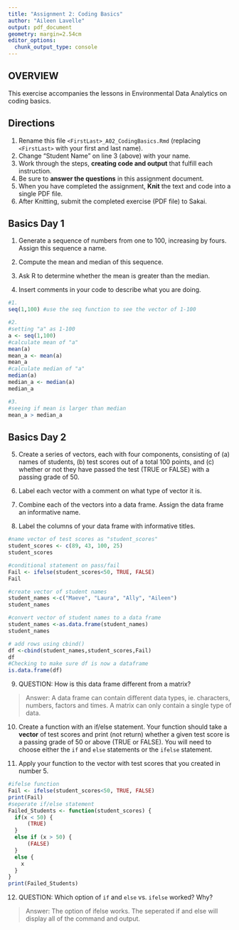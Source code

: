 ```yaml
---
title: "Assignment 2: Coding Basics"
author: "Aileen Lavelle"
output: pdf_document
geometry: margin=2.54cm
editor_options: 
  chunk_output_type: console
---
```


## OVERVIEW

This exercise accompanies the lessons in Environmental Data Analytics on coding basics.

## Directions

1.  Rename this file `<FirstLast>_A02_CodingBasics.Rmd` (replacing `<FirstLast>` with your first and last name).
2.  Change "Student Name" on line 3 (above) with your name.
3.  Work through the steps, **creating code and output** that fulfill each instruction.
4.  Be sure to **answer the questions** in this assignment document.
5.  When you have completed the assignment, **Knit** the text and code into a single PDF file.
6.  After Knitting, submit the completed exercise (PDF file) to Sakai.

## Basics Day 1

1.  Generate a sequence of numbers from one to 100, increasing by fours. Assign this sequence a name.

2.  Compute the mean and median of this sequence.

3.  Ask R to determine whether the mean is greater than the median.

4.  Insert comments in your code to describe what you are doing.

```r
#1. 
seq(1,100) #use the seq function to see the vector of 1-100

#2. 
#setting "a" as 1-100
a <- seq(1,100)
#calculate mean of "a"
mean(a) 
mean_a <- mean(a)
mean_a
#calculate median of "a"
median(a) 
median_a <- median(a)
median_a

#3. 
#seeing if mean is larger than median
mean_a > median_a

```

## Basics Day 2

5.  Create a series of vectors, each with four components, consisting of (a) names of students, (b) test scores out of a total 100 points, and (c) whether or not they have passed the test (TRUE or FALSE) with a passing grade of 50.

6.  Label each vector with a comment on what type of vector it is.

7.  Combine each of the vectors into a data frame. Assign the data frame an informative name.

8.  Label the columns of your data frame with informative titles.

```r
#name vector of test scores as "student_scores"
student_scores <- c(89, 43, 100, 25)
student_scores

#conditional statement on pass/fail
Fail <- ifelse(student_scores<50, TRUE, FALSE)
Fail

#create vector of student names
student_names <-c("Maeve", "Laura", "Ally", "Aileen")
student_names

#convert vector of student names to a data frame
student_names <-as.data.frame(student_names)
student_names

# add rows using cbind()
df <-cbind(student_names,student_scores,Fail)
df
#Checking to make sure df is now a dataframe
is.data.frame(df)

```

9.  QUESTION: How is this data frame different from a matrix?

> Answer: A data frame can contain different data types, ie. characters, numbers, factors and times. A matrix can only contain a single type of data. 

10. Create a function with an if/else statement. Your function should take a **vector** of test scores and print (not return) whether a given test score is a passing grade of 50 or above (TRUE or FALSE). You will need to choose either the `if` and `else` statements or the `ifelse` statement. 

11. Apply your function to the vector with test scores that you created in number 5.

```r
#ifelse function
Fail <- ifelse(student_scores<50, TRUE, FALSE)
print(Fail)
#seperate if/else statement
Failed_Students <- function(student_scores) {
  if(x < 50) {
      (TRUE)
  } 
  else if (x > 50) {
      (FALSE)
  }
  else {
    x
  }
}
print(Failed_Students)
```

12. QUESTION: Which option of `if` and `else` vs. `ifelse` worked? Why?

> Answer: The option of ifelse works. The seperated if and else will display all of the command and output. 
